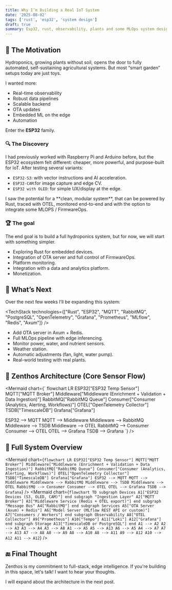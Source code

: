 ```yaml
---
title: Why I’m Building a Real IoT System
date: '2025-08-02'
tags: ['rust', 'esp32', 'system design']
draft: true
summary: Esp32, rust, observability, plants and some MLOps system design.
---
```


## 🌱 The Motivation

Hydroponics, growing plants without soil, opens the door to fully automated, self-sustaining agricultural systems. But most “smart garden” setups today are just toys.

I wanted more:

- Real-time observability
- Robust data pipelines
- Scalable backend
- OTA updates
- Embedded ML on the edge
- Automation

Enter the **ESP32** family.

### 🔍 The Discovery

I had previously worked with Raspberry Pi and Arduino before, but the ESP32 ecosystem felt different: cheaper, more powerful, and purpose-built for IoT. After testing several variants:

- `ESP32-S3`: with vector instructions and AI acceleration.
- `ESP32-CAM`:for image capture and edge CV.
- `ESP32 with OLED`: for simple UX/display at the edge.

<Callout type="note">
I saw the potential for a **clean, modular system**, that can be powered by Rust, traced with OTEL, monitored end-to-end and with the option to integrate some MLOPS / FirmwareOps.
</Callout>

### 🏆 The goal

The end goal is to build a full hydroponics system, but for now, we will start with something simpler.

- Exploring Rust for embedded devices.
- Integration of OTA server and full control of FirmwareOps.
- Platform monitoring.
- Integration with a data and analytics platform.
- Monetization.

## 🚧 What’s Next

Over the next few weeks I’ll be expanding this system:

<TechStack technologies={["Rust", "ESP32", "MQTT", "RabbitMQ", "PostgreSQL", "OpenTelemetry", "Grafana", "Prometheus", "MLflow", "Redis", "Axum"]} />

- Add OTA server in Axum + Redis.
- Full MLOps pipeline with edge inferencing.
- Monitor power, water, and nutrient sensors.
- Weather station.
- Automatic adjustments (fan, light, water pump).
- Real-world testing with real plants.

## 🧠 Zenthos Architecture (Core Sensor Flow)

<Mermaid chart={`
flowchart LR
  ESP32["ESP32 Temp Sensor"]
  MQTT["MQTT Broker"]
  Middleware["Middleware (Enrichment + Validation + Data Ingestion)"]
  RabbitMQ["RabbitMQ Queue"]
  Consumer["Consumer (Analytics, Alerting, Workflows)"]
  OTEL["OpenTelemetry Collector"]
  TSDB["TimescaleDB"]
  Grafana["Grafana"]

  ESP32 --> MQTT
  MQTT --> Middleware
  Middleware --> RabbitMQ
  Middleware --> TSDB
  Middleware --> OTEL
  RabbitMQ --> Consumer
  Consumer --> OTEL
  OTEL --> Grafana
  TSDB --> Grafana
`} />

## 🧱 Full System Overview

<Mermaid
  chart={`
flowchart LR
  ESP32["ESP32 Temp Sensor"]
  MQTT["MQTT Broker"]
  Middleware["Middleware (Enrichment + Validation + Data Ingestion)"]
  RabbitMQ["RabbitMQ Queue"]
  Consumer["Consumer (Analytics, Alerting, Workflows)"]
  OTEL["OpenTelemetry Collector"]
  TSDB["TimescaleDB"]
  Grafana["Grafana"]
  ESP32 --> MQTT
  MQTT --> Middleware
  Middleware --> RabbitMQ
  Middleware --> TSDB
  Middleware --> OTEL
  RabbitMQ --> Consumer
  Consumer --> OTEL
  OTEL --> Grafana
  TSDB --> Grafana
`}
/>
<Mermaid
  chart={`
flowchart TD
  subgraph Devices
    A1["ESP32 Devices (S3, OLED, CAM)"]
  end
  subgraph "Ingestion Layer"
    A2["MQTT Broker"]
    A3["Middleware Service (Redis + OTEL export)"]
  end
  subgraph "Message Bus"
    A4["RabbitMQ"]
  end
  subgraph Services
    A5["OTA Server (Axum) + Redis"]
    A6["Model Server (MLflow REST API or custom)"]
    A7["Consumers / Workers"]
  end
  subgraph Observability
    A8["OTEL Collector"]
    A9["Prometheus"]
    A10["Tempo"]
    A11["Loki"]
    A12["Grafana"]
  end
  subgraph Storage
    A13["TimescaleDB or PostgreSQL"]
  end
  A1 --> A2
  A2 --> A3
  A3 --> A4
  A3 --> A8
  A1 --> A5
  A5 --> A13
  A6 --> A5
  A4 --> A7
  A7 --> A13
  A7 --> A8
  A8 --> A9
  A8 --> A10
  A8 --> A11
  A9 --> A12
  A10 --> A12
  A11 --> A12
  `}
/>

## 🔚 Final Thought

Zenthos is my commitment to full-stack, edge intelligence.
If you're building in this space, let's talk! I want to hear your thoughts.

I will expand about the architecture in the next post.
